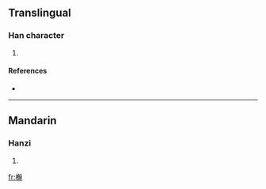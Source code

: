 ==Translingual==

===Han character===
{{Han char|rn=75|rad=木|as=16|sn=20|four=4299<sub>4</sub>|canj=木弓火木 (DNFD)}}

# {{defn|Han|sort=木16}}

====References====
* {{Han ref|kx=0561.290|dkj=15859|dj=0950.180|hdz=21317.070|uh=6AEF|ud=27375|bh=F45A|bd=62554}}

----

==Mandarin==

===Hanzi===
{{cmn-hanzi|pin=[[sū]] ([[su1]])|wg=su<sup>1</sup>}}

# {{defn|Mandarin|sort=木16}}

[[fr:櫯]]
